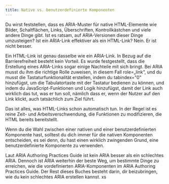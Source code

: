 ```yaml
---
title: Native vs. benutzerdefinierte Komponenten
---
```


Du wirst feststellen, dass es ARIA-Muster für native HTML-Elemente wie Bilder, Schaltflächen, Links, Überschriften,
Kontrollkästchen und viele andere Dinge gibt. Ist es ratsam, auf ARIA-Versionen dieser Dinge umzusteigen? Ist ein
ARIA-Link effektiver als ein HTML-Link? Nein. Er ist nicht besser.

Ein HTML-Link ist genau dasselbe wie ein ARIA-Link. In Bezug auf die Barrierefreiheit besteht kein Vorteil. Es wurde
festgestellt, dass die Erstellung eines ARIA-Links sogar einige Nachteile mit sich bringt. Bei ARIA musst du ihm die
richtige Rolle zuweisen, in diesem Fall role=„link“, und du musst die Tastaturfunktionalität erstellen, indem du
tabindex="0" hinzufügst, um die Tabulatortaste mit der Tastatur bedienen zu können, und indem du JavaScript-Funktionen
und Logik hinzufügst, damit der Link auch wirklich das tut, was er tun soll, nämlich dass er, wenn der Nutzer auf den
Link klickt, auch tatsächlich zum Ziel führt.

Das ist alles, was HTML-Links schon automatisch tun. In der Regel ist es reine Zeit- und Arbeitsverschwendung, die Funktionen
zu modifizieren, die HTML bereits bereitstellt.

Wenn du die Wahl zwischen einer nativen und einer benutzerdefinierten Komponente hast, solltest du dich immer für die nativen
Komponenten entscheiden, es sei denn, du hast einen wirklich zwingenden Grund, eine benutzerdefinierte Komponente zu verwenden.

Laut ARIA Authoring Practices Guide ist kein ARIA besser als ein schlechtes ARIA. Dennoch ist ARIA weiterhin der beste Weg, um
bestimmte Dinge zu erreichen, wie  die vordefinierten ARIA-Komponenten im ARIA Authoring Practices Guide. Der Rest dieses Buches
besteht darin, dir beizubringen, wie du kein schlechtes ARIA erstellen kannst.
xs
